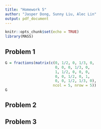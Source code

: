 ---
title: "Homework 5"
author: "Jasper Dong, Sunny Liu, Alec Lin"
output: pdf_document
---

```{r setup, include=FALSE}
knitr::opts_chunk$set(echo = TRUE)
library(MASS)
```

## Problem 1
```{r}
G = fractions(matrix(c(0, 1/2, 0, 1/3, 0,
                       0, 0, 0, 1/3, 0,
                       1, 1/2, 0, 0, 0,
                       0, 0, 1/2, 0, 1,
                       0, 0, 1/2, 1/3, 0),
                      ncol = 5, nrow = 5))
G
```


## Problem 2

## Problem 3



